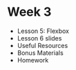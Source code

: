 
# Week 3

- <Link to="/week-3/lesson-5">Lesson 5: Flexbox</Link>
- <Link to="/week-3/lesson-6">Lesson 6 slides</Link>
- Useful Resources
- Bonus Materials
- Homework
